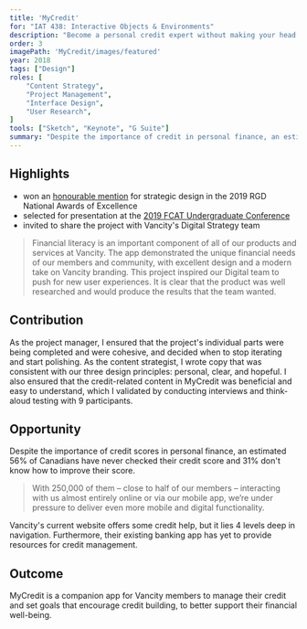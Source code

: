 ```yaml
---
title: 'MyCredit'
for: "IAT 438: Interactive Objects & Environments"
description: "Become a personal credit expert without making your head hurt"
order: 3
imagePath: 'MyCredit/images/featured'
year: 2018
tags: ["Design"]
roles: [
	"Content Strategy",
	"Project Management",
	"Interface Design",
	"User Research",
]
tools: ["Sketch", "Keynote", "G Suite"]
summary: "Despite the importance of credit in personal finance, an estimated 56% of Canadians have never checked their credit score and 31% don't know how to improve their score (<a href='https://newsroom.bmo.com/2015-02-27-Out-of-Sight-Out-of-Mind-Over-Half-of-Canadians-Have-Never-Checked-Their-Credit-Score'>BMO, 2016</a>). We saw this as an opportunity to support people in learning about credit through a mobile app offered by Vancity, a local credit union. The project was sent to Vancity directors, who invited us to present to their Digital Services team at their head office in Vancouver."
---
```


## Highlights

- won an [honourable mention](https://www.rgd.ca/2018/09/04/congratulations-to-our-2019-national-awards-of-excellence.php#docs-internal-guid-8b12db13-7fff-fd20-57be-3578a89ef87b) for strategic design in the 2019 RGD National Awards of Excellence
- selected for presentation at the [2019 FCAT Undergraduate Conference](https://www.sfu.ca/fcat/events/ugc/2019-fcat-undergraduate-conference.html)
- invited to share the project with Vancity's Digital Strategy team

<Blockquote source="Aaron Walker, Manager, User Experience at Vancity">
	Financial literacy is an important component of all of our products and
	services at Vancity. The app demonstrated the unique financial needs of our
	members and community, with excellent design and a modern take on Vancity
	branding. This project inspired our Digital team to push for new user
	experiences. It is clear that the product was well researched and would
	produce the results that the team wanted.
</Blockquote>

## Contribution

As the project manager, I ensured that the project's individual parts were being completed and were cohesive, and decided when to stop iterating and start polishing. As the content strategist, I wrote copy that was consistent with our three design principles: personal, clear, and hopeful. I also ensured that the credit-related content in MyCredit was beneficial and easy to understand, which I validated by conducting interviews and think-aloud testing with 9 participants.

## Opportunity

Despite the importance of credit scores in personal finance, an estimated 56% of Canadians have never checked their credit score and 31% don't know how to improve their score.

<MagicVideo source="vimeo" path="305425536" />

<Blockquote
	url="https://www.vancity.com/AboutVancity/GovernanceAndLeadership/OurReports/2017/"
	source="Vancity 2017 Annual Report"
>
	With 250,000 of them – close to half of our members – interacting with us
	almost entirely online or via our mobile app, we’re under pressure to deliver
	even more mobile and digital functionality.
</Blockquote>

Vancity's current website offers some credit help, but it lies 4 levels deep in navigation. Furthermore, their existing banking app has yet to provide resources for credit management.

## Outcome

MyCredit is a companion app for Vancity members to manage their credit and set goals that encourage credit building, to better support their financial well-being.

<MagicVideo source="vimeo" path="305425815" />

<Showcase
	path="MyCredit/videos/onboarding"
	type="video"
	source="cloudinary"
	orientation="media-left"
	content="Since credit is unfamiliar for so many people, the onboarding helps members learn a bit about credit while setting up the app."
/>

<Showcase
	path="MyCredit/videos/score_details"
	type="video"
	source="cloudinary"
	orientation="media-right"
	content="The Score Details screen provides members with an overview of their score, as well as a breakdown of what is influencing their score."
/>

<Showcase
	path="MyCredit/videos/learn"
	type="video"
	source="cloudinary"
	orientation="media-left"
	content="The Learn tab provides resources for members to better understand the five factors that influence their score, and how their financial activity is influencing their score."
/>

<Showcase
	path="MyCredit/videos/goals"
	type="video"
	source="cloudinary"
	orientation="media-right"
	content="The Goals tab allows members to track their progress, see the steps they need to take to improve their score, and set new goals."
/>
